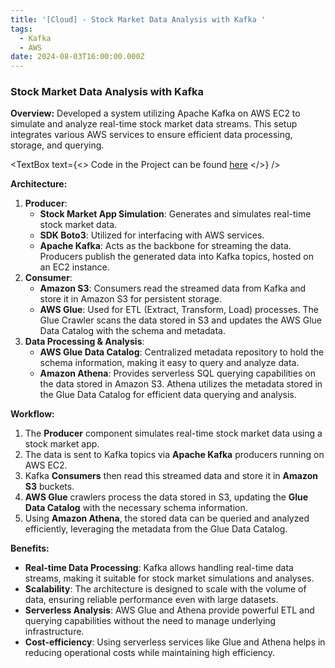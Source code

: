 ```yaml
---
title: '[Cloud] - Stock Market Data Analysis with Kafka '
tags:
  - Kafka
  - AWS
date: 2024-08-03T16:00:00.000Z
---
```


### Stock Market Data Analysis with Kafka

**Overview:**
Developed a system utilizing Apache Kafka on AWS EC2 to simulate and analyze real-time stock market data streams. This setup integrates various AWS services to ensure efficient data processing, storage, and querying.

<TextBox
  text={<>
    Code in the Project can be found [here](https://github.com/shanteru/kafka-aws-stock-market)
  </>}
/>

**Architecture:**

1. **Producer**:
   * **Stock Market App Simulation**: Generates and simulates real-time stock market data.
   * **SDK Boto3**: Utilized for interfacing with AWS services.
   * **Apache Kafka**: Acts as the backbone for streaming the data. Producers publish the generated data into Kafka topics, hosted on an EC2 instance.
2. **Consumer**:
   * **Amazon S3**: Consumers read the streamed data from Kafka and store it in Amazon S3 for persistent storage.
   * **AWS Glue**: Used for ETL (Extract, Transform, Load) processes. The Glue Crawler scans the data stored in S3 and updates the AWS Glue Data Catalog with the schema and metadata.
3. **Data Processing & Analysis**:
   * **AWS Glue Data Catalog**: Centralized metadata repository to hold the schema information, making it easy to query and analyze data.
   * **Amazon Athena**: Provides serverless SQL querying capabilities on the data stored in Amazon S3. Athena utilizes the metadata stored in the Glue Data Catalog for efficient data querying and analysis.

**Workflow:**

1. The **Producer** component simulates real-time stock market data using a stock market app.
2. The data is sent to Kafka topics via **Apache Kafka** producers running on AWS EC2.
3. Kafka **Consumers** then read this streamed data and store it in **Amazon S3** buckets.
4. **AWS Glue** crawlers process the data stored in S3, updating the **Glue Data Catalog** with the necessary schema information.
5. Using **Amazon Athena**, the stored data can be queried and analyzed efficiently, leveraging the metadata from the Glue Data Catalog.

**Benefits:**

* **Real-time Data Processing**: Kafka allows handling real-time data streams, making it suitable for stock market simulations and analyses.
* **Scalability**: The architecture is designed to scale with the volume of data, ensuring reliable performance even with large datasets.
* **Serverless Analysis**: AWS Glue and Athena provide powerful ETL and querying capabilities without the need to manage underlying infrastructure.
* **Cost-efficiency**: Using serverless services like Glue and Athena helps in reducing operational costs while maintaining high efficiency.
